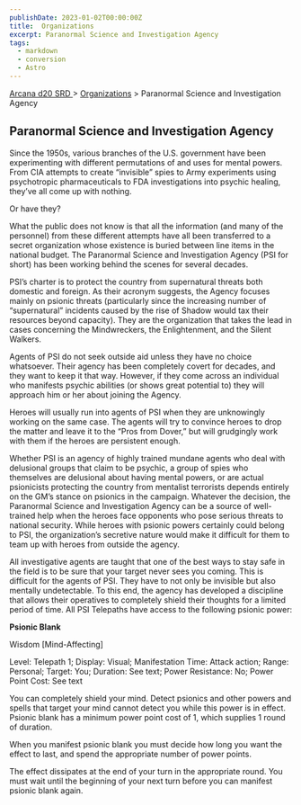 ```yaml
---
publishDate: 2023-01-02T00:00:00Z
title:  Organizations
excerpt: Paranormal Science and Investigation Agency
tags:
  - markdown
  - conversion
  - Astro
---
```


[ Arcana d20 SRD ](/#arcanaD20) > [ Organizations](arcana-d20-srd-organizations-index) > Paranormal Science and Investigation Agency

##  Paranormal Science and Investigation Agency

Since the 1950s, various branches of the U.S. government have been
experimenting with different permutations of and uses for mental powers. From
CIA attempts to create “invisible” spies to Army experiments using
psychotropic pharmaceuticals to FDA investigations into psychic healing,
they’ve all come up with nothing.

Or have they?

What the public does not know is that all the information (and many of the
personnel) from these different attempts have all been transferred to a secret
organization whose existence is buried between line items in the national
budget. The Paranormal Science and Investigation Agency (PSI for short) has
been working behind the scenes for several decades.

PSI’s charter is to protect the country from supernatural threats both
domestic and foreign. As their acronym suggests, the Agency focuses mainly on
psionic threats (particularly since the increasing number of “supernatural”
incidents caused by the rise of Shadow would tax their resources beyond
capacity). They are the organization that takes the lead in cases concerning
the Mindwreckers, the Enlightenment, and the Silent Walkers.

Agents of PSI do not seek outside aid unless they have no choice whatsoever.
Their agency has been completely covert for decades, and they want to keep it
that way. However, if they come across an individual who manifests psychic
abilities (or shows great potential to) they will approach him or her about
joining the Agency.

Heroes will usually run into agents of PSI when they are unknowingly working
on the same case. The agents will try to convince heroes to drop the matter
and leave it to the “Pros from Dover,” but will grudgingly work with them if
the heroes are persistent enough.

Whether PSI is an agency of highly trained mundane agents who deal with
delusional groups that claim to be psychic, a group of spies who themselves
are delusional about having mental powers, or are actual psionicists
protecting the country from mentalist terrorists depends entirely on the GM’s
stance on psionics in the campaign. Whatever the decision, the Paranormal
Science and Investigation Agency can be a source of well-trained help when the
heroes face opponents who pose serious threats to national security. While
heroes with psionic powers certainly could belong to PSI, the organization’s
secretive nature would make it difficult for them to team up with heroes from
outside the agency.

All investigative agents are taught that one of the best ways to stay safe in
the field is to be sure that your target never sees you coming. This is
difficult for the agents of PSI. They have to not only be invisible but also
mentally undetectable. To this end, the agency has developed a discipline that
allows their operatives to completely shield their thoughts for a limited
period of time. All PSI Telepaths have access to the following psionic power:

**Psionic Blank**

Wisdom [Mind-Affecting]

Level: Telepath 1; Display: Visual; Manifestation Time: Attack action; Range:
Personal; Target: You; Duration: See text; Power Resistance: No; Power Point
Cost: See text

You can completely shield your mind. Detect psionics and other powers and
spells that target your mind cannot detect you while this power is in effect.
Psionic blank has a minimum power point cost of 1, which supplies 1 round of
duration.

When you manifest psionic blank you must decide how long you want the effect
to last, and spend the appropriate number of power points.

The effect dissipates at the end of your turn in the appropriate round. You
must wait until the beginning of your next turn before you can manifest
psionic blank again.

